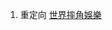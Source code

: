 {{delete|错误翻译；可译 泰坦体育；https://share.america.gov/zh-hans/two-trademark-infringement-cases/}}
#重定向 [[世界摔角娛樂|世界摔角娛樂]]